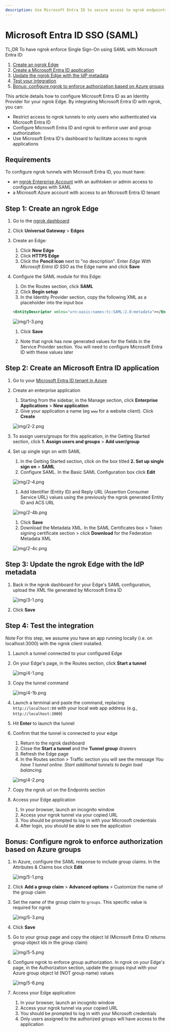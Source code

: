 ```yaml
---
description: Use Microsoft Entra ID to secure access to ngrok endpoints
---
```



<Disclaimer />

# Microsoft Entra ID SSO (SAML)

<Tip> TL;DR
To have ngrok enforce Single Sign-On using SAML with Microsoft Entra ID:

1. [Create an ngrok Edge](#create-edge)
1. [Create a Microsoft Entra ID application](#create-app)
1. [Update the ngrok Edge with the IdP metadata](#update-ngrok-edge)
1. [Test your integration](#test-integration)
1. [Bonus: configure ngrok to enforce authorization based on Azure groups](#bonus)

</Tip>

This article details how to configure Microsoft Entra ID as an Identity Provider for your ngrok Edge. By integrating Microsoft Entra ID with ngrok, you can:

- Restrict access to ngrok tunnels to only users who authenticated via Microsoft Entra ID
- Configure Microsoft Entra ID and ngrok to enforce user and group authorization
- Use Microsoft Entra ID's dashboard to facilitate access to ngrok applications

## Requirements

To configure ngrok tunnels with Microsoft Entra ID, you must have:

- an [ngrok Enterprise Account](https://ngrok.com/pricing) with an authtoken or admin access to configure edges with SAML
- a Microsoft Azure account with access to an Microsoft Entra ID tenant

## Step 1: Create an ngrok Edge 

1.  Go to the [ngrok dashboard](https://dashboard.ngrok.com)
1.  Click **Universal Gateway** > **Edges**
1.  Create an Edge:
    1. Click **New Edge**
    1. Click **HTTPS Edge**
    1. Click the **Pencil Icon** next to "no description". Enter _Edge With Microsoft Entra ID SSO_ as the Edge name and click **Save**

1.  Configure the SAML module for this Edge:
    1. On the Routes section, click **SAML**
    1. Click **Begin setup**
    1. In the Identity Provider section, copy the following XML as a placeholder into the input box

    ```xml
    <EntityDescriptor xmlns="urn:oasis:names:tc:SAML:2.0:metadata"></EntityDescriptor>
    ```

    ![img/1-3.png](img/1-3.png)
    1. Click **Save**

    1. Note that ngrok has now generated values for the fields in the Service Provider section. You will need to configure Microsoft Entra ID with these values later

## Step 2: Create an Microsoft Entra ID application 

1. Go to your [Microsoft Entra ID tenant in Azure](https://portal.azure.com/#view/Microsoft_AAD_IAM/ActiveDirectoryMenuBlade/~/Overview)

1. Create an enterprise application
   1. Starting from the sidebar, in the Manage section, click **Enterprise Applications** > **New application**
   1. Give your application a name (eg `www` for a website client). Click **Create**

   ![img/2-2.png](img/2-2.png)

1. To assign users/groups for this application, in the Getting Started section, click **1. Assign users and groups** > **Add user/group**

1. Set up single sign on with SAML
   1. In the Getting Started section, click on the box titled **2. Set up single sign on** > **SAML**
   1. Configure SAML. In the Basic SAML Configuration box click **Edit**

   ![img/2-4.png](img/2-4.png)
   1. Add Identifier (Entity ID) and Reply URL (Assertion Consumer Service URL) values using the previously the ngrok generated Entity ID and ACS URL

   ![img/2-4b.png](img/2-4b.png)
   1. Click **Save**
   1. Download the Metadata XML. In the SAML Certificates box > Token signing certificate section > click **Download** for the Federation Metadata XML

   ![img/2-4c.png](img/2-4c.png)

## Step 3: Update the ngrok Edge with the IdP metadata 

1. Back in the ngrok dashboard for your Edge's SAML configuration, upload the XML file generated by Microsoft Entra ID

   ![img/3-1.png](img/3-1.png)

1. Click **Save**

## Step 4: Test the integration 

<Tip> Note
For this step, we assume you have an app running locally (i.e. on localhost:3000) with the ngrok client installed.
</Tip>

1. Launch a tunnel connected to your configured Edge

1. On your Edge's page, in the Routes section, click **Start a tunnel**

   ![img/4-1.png](img/4-1.png)

1. Copy the tunnel command

   ![img/4-1b.png](img/4-1b.png)

1. Launch a terminal and paste the command, replacing `http://localhost:80` with your local web app address (e.g., `http://localhost:3000`)
1. Hit **Enter** to launch the tunnel

1. Confirm that the tunnel is connected to your edge
   1. Return to the ngrok dashboard
   1. Close the **Start a tunnel** and the **Tunnel group** drawers
   1. Refresh the Edge page
   1. In the Routes section > Traffic section you will see the message _You have 1 tunnel online. Start additional tunnels to begin load balancing._

   ![img/4-2.png](img/4-2.png)

1. Copy the ngrok url on the Endpoints section

1. Access your Edge application
   1. In your browser, launch an incognito window
   1. Access your ngrok tunnel via your copied URL
   1. You should be prompted to log in with your Microsoft credentials
   1. After login, you should be able to see the application

## Bonus: Configure ngrok to enforce authorization based on Azure groups 

1. In Azure, configure the SAML response to include group claims. In the Attributes & Claims box click **Edit**

   ![img/5-1.png](img/5-1.png)

1. Click **Add a group claim** > **Advanced options** > Customize the name of the group claim
1. Set the name of the group claim to `groups`. This specific value is required for ngrok

   ![img/5-3.png](img/5-3.png)

1. Click **Save**
1. Go to your group page and copy the object Id (Microsoft Entra ID returns group object Ids in the group claim)

   ![img/5-5.png](img/5-5.png)

1. Configure ngrok to enforce group authorization. In ngrok on your Edge's page, in the Authorization section, update the groups input with your Azure group object Id (NOT group name) values

   ![img/5-6.png](img/5-6.png)

1. Access your Edge application
   1. In your browser, launch an incognito window
   1. Access your ngrok tunnel via your copied URL
   1. You should be prompted to log in with your Microsoft credentials
   1. Only users assigned to the authorized groups will have access to the application
